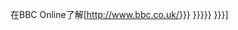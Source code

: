 在BBC Online了解[http://www.bbc.co.uk/{{{1|{{{id}}}}}} {{{2|{{{title|{{PAGENAME}}}}}}}} {{{3|{{{description|}}}}}}]<noinclude>{{documentation}}</noinclude>